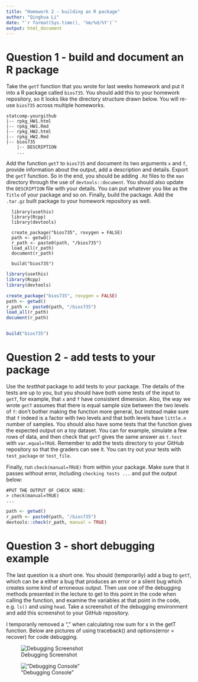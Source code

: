 ```yaml
---
title: "Homework 2 - building an R package"
author: "Qinghua Li"
date: "`r format(Sys.time(), '%m/%d/%Y')`"
output: html_document
---
```


# Question 1 - build and document an R package

Take the `getT` function that you wrote for last weeks homework and
put it into a R package called `bios735`. You should add this to
your homework repository, so it looks like the directory structure
drawn below. You will re-use `bios735` across multiple homeworks.

```
statcomp-yourgithub
|-- rpkg_HW1.html
|-- rpkg_HW1.Rmd
|-- rpkg_HW2.html
|-- rpkg_HW2.Rmd
|-- bios735
    |-- DESCRIPTION
    ...
```

Add the function `getT` to `bios735` and document its two arguments
`x` and `f`, provide information about the output, add a description
and details. Export the `getT` function. So in the end, you should be
adding `.Rd` files to the `man` directory through the use of
`devtools::document`. You should also update the `DESCRIPTION` file
with your details. You can put whatever you like as the `Title` of
your package and so on. Finally, build the package. Add the `.tar.gz`
built package to your homework repository as well.

      library(usethis)
      library(Rcpp)
      library(devtools)

      create_package("bios735", roxygen = FALSE)
      path <- getwd()
      r_path <- paste0(path, "/bios735")
      load_all(r_path)
      document(r_path)

      build("bios735")
  
```r
library(usethis)
library(Rcpp)
library(devtools)

create_package("bios735", roxygen = FALSE)
path <- getwd()
r_path <- paste0(path, "/bios735")
load_all(r_path)
document(r_path)


build("bios735")
```



# Question 2 - add tests to your package

Use the *testthat* package to add tests to your package. The details
of the tests are up to you, but you should have both some tests of the
input to `getT`, for example, that `x` and `f` have consistent
dimension. Also, the way we wrote `getT` assumes that there is equal
sample size between the two levels of `f`: don't bother making the
function more general, but instead make sure that `f` indeed is a
factor with two levels and that both levels have `little.n` number of
samples. You should also have some tests that the function gives the
expected output on a toy dataset. You can for example, simulate a few
rows of data, and then check that `getT` gives the same answer as
`t.test` with `var.equal=TRUE`. Remember to add the tests directory to
your GitHub repository so that the graders can see it. You can try out
your tests with `test_package` or `test_file`.


Finally, run `check(manual=TRUE)` from within your package. Make sure
that it passes without error, including `checking tests ...` and put
the output below: 

```
#PUT THE OUTPUT OF CHECK HERE:
> check(manual=TRUE)
...
```

```r
path <- getwd()
r_path <- paste0(path, "/bios735")
devtools::check(r_path, manual = TRUE)
```



# Question 3 - short debugging example

The last question is a short one. You should (temporarily) add a bug
to `getT`, which can be a either a bug that produces an error or a
silent bug which creates some kind of erroneous output. Then use one
of the debugging methods presented in the lecture to get to this point
in the code when calling the function, and examine the variables at
that point in the code, e.g. `ls()` and using `head`. Take a
screenshot of the debugging environment and add this screenshot to
your GitHub repository.


I temporarily removed a "," when calculating row sum for x in the getT function. Below are pictures of using traceback() and options(error = recover) for code  debugging. 



![Debugging Screenshot](HW2_Debug_Traceback.png)

!["Debugging Console"](HW2_Debug_options.png)
